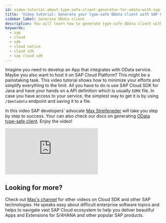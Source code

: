 ```yaml
---
id: video-tutorial-about-type-safe-client-generator-for-odata-with-sap-cloudsdk-for-java
title: 'Video tutorial: Generate your type-safe OData client with SAP Cloud SDK for Java'
sidebar_label: Generate OData client
description: You will learn how to generate type-safe OData client with Cloud SDK for Java and learn about consuming Workflow service via its REST API on SAP Cloud Platform
keywords:
  - sap
  - cloud
  - sdk
  - cloud native
  - cloud sdk
  - sap cloud sdk
---
```


Imagine you need to develop an App that integrates with OData service. Maybe you also want to host it on SAP Cloud Platform? This might be a painstaking task. This video tutorial shows how to minimize your efforts and simplify everything to the limit. All you have to do is use SAP Cloud SDK for Java and have your hands on a API definition which is usually `EDMX` file. In case you have access to your service, the simplest way to get it is by using `/$metadata` endpoint and saving it to a file.

In this video SAP developers' advocate [Max Streifeneder](https://www.youtube.com/channel/UCkzNZP9fzLxRyhnGT2ziSRw) will take you step by step to success. Your can also check our docs on generating [OData type-safe client](../features/odata/generate-typed-odata-v2-and-v4-client-for-java). Enjoy the video!

<div class="sdk-video-container">
  <iframe
    class="sdk-video"
    src="https://www.youtube.com/embed/NXuDRONdRTQ?start=2185"
    frameborder="0"
    allow="accelerometer; autoplay; encrypted-media; gyroscope; picture-in-picture"
    allowfullscreen
  ></iframe>
</div>

## Looking for more?

Check out [Max's channel](https://www.youtube.com/channel/UCkzNZP9fzLxRyhnGT2ziSRw) for other videos on Cloud SDK and other SAP technologies. He speaks easy about difficult enterprise software topics and helps to navigate vast SAP Cloud ecosystem to help you deliver beautiful Apps and Extensions for S/4HANA and other popular SAP products.

